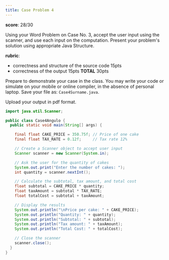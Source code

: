 ```yaml
---
title: Case Problem 4
---
```


**score**: 28/30

Using your Word Problem on Case No. 3, accept the user input using the scanner, and use each input on the computation. Present your problem's solution using appropriate Java Structure.

**rubric**:

- correctness and structure of the source code 15pts
- correctness of the output 15pts
**TOTAL** 30pts

Prepare to demonstrate your case in the class. You may write your code or simulate on your mobile or online compiler, in the absence of personal laptop. Save your file as: `Case4Surname.java`.

Upload your output in pdf format.

```java
import java.util.Scanner;

public class Case4Angulo {
  public static void main(String[] args) {

    final float CAKE_PRICE = 350.75f; // Price of one cake
    final float TAX_RATE = 0.12f;     // Tax rate 12%

    // Create a Scanner object to accept user input
    Scanner scanner = new Scanner(System.in);

    // Ask the user for the quantity of cakes
    System.out.print("Enter the number of cakes: ");
    int quantity = scanner.nextInt();

    // Calculate the subtotal, tax amount, and total cost
    float subtotal = CAKE_PRICE * quantity;
    float taxAmount = subtotal * TAX_RATE;
    float totalCost = subtotal + taxAmount;

    // Display the results
    System.out.println("\nPrice per cake: " + CAKE_PRICE);
    System.out.println("Quantity: " + quantity);
    System.out.println("Subtotal: " + subtotal);
    System.out.println("Tax amount: " + taxAmount);
    System.out.println("Total Cost: " + totalCost);

    // Close the scanner
    scanner.close();
  }
}
```

<FileCard fileName="Case4Angulo.pdf" image="" filePath="/files/Case4Angulo.pdf" />
